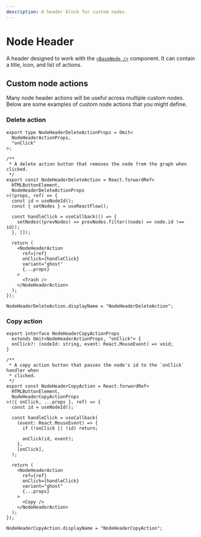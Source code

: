 ```yaml
---
description: A header block for custom nodes.
---
```




# Node Header

A header designed to work with the [`<BaseNode />`](/components/nodes/base-node) component.
It can contain a title, icon, and list of actions.

<UiComponentViewer />

## Custom node actions

Many node header actions will be useful across multiple custom nodes. Below are
some examples of custom node actions that you might define.

### Delete action

```tsx copy
export type NodeHeaderDeleteActionProps = Omit<
  NodeHeaderActionProps,
  "onClick"
>;

/**
 * A delete action button that removes the node from the graph when clicked.
 */
export const NodeHeaderDeleteAction = React.forwardRef<
  HTMLButtonElement,
  NodeHeaderDeleteActionProps
>((props, ref) => {
  const id = useNodeId();
  const { setNodes } = useReactFlow();

  const handleClick = useCallback(() => {
    setNodes((prevNodes) => prevNodes.filter((node) => node.id !== id));
  }, []);

  return (
    <NodeHeaderAction
      ref={ref}
      onClick={handleClick}
      variant="ghost"
      {...props}
    >
      <Trash />
    </NodeHeaderAction>
  );
});

NodeHeaderDeleteAction.displayName = "NodeHeaderDeleteAction";
```

### Copy action

```tsx copy
export interface NodeHeaderCopyActionProps
  extends Omit<NodeHeaderActionProps, "onClick"> {
  onClick?: (nodeId: string, event: React.MouseEvent) => void;
}

/**
 * A copy action button that passes the node's id to the `onClick` handler when
 * clicked.
 */
export const NodeHeaderCopyAction = React.forwardRef<
  HTMLButtonElement,
  NodeHeaderCopyActionProps
>(({ onClick, ...props }, ref) => {
  const id = useNodeId();

  const handleClick = useCallback(
    (event: React.MouseEvent) => {
      if (!onClick || !id) return;

      onClick(id, event);
    },
    [onClick],
  );

  return (
    <NodeHeaderAction
      ref={ref}
      onClick={handleClick}
      variant="ghost"
      {...props}
    >
      <Copy />
    </NodeHeaderAction>
  );
});

NodeHeaderCopyAction.displayName = "NodeHeaderCopyAction";
```
